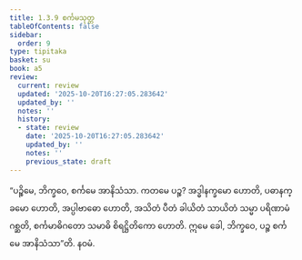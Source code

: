 ```yaml
---
title: 1.3.9 စင်္ကမသုတ္တ
tableOfContents: false
sidebar:
  order: 9
type: tipitaka
basket: su
book: a5
review:
  current: review
  updated: '2025-10-20T16:27:05.283642'
  updated_by: ''
  notes: ''
  history:
  - state: review
    date: '2025-10-20T16:27:05.283642'
    updated_by: ''
    notes: ''
    previous_state: draft
---
```



<DynamicBreadcrumb />


<ReviewStatus review={frontmatter.review} showDetails={true} />

<HypothesisAnnotation frontmatter={frontmatter} />

<Division number="29" book="a5" e="ch" v="16" p="24">

<Paragraph number="123" book="a5">
“ပဉ္စိမေ, ဘိက္ခဝေ, စင်္ကမေ အာနိသံသာ. ကတမေ ပဉ္စ? အဒ္ဓါနက္ခမော ဟောတိ, ပဓာနက္ခမော ဟောတိ, အပ္ပါဗာဓော ဟောတိ, အသိတံ ပီတံ ခါယိတံ သာယိတံ သမ္မာ ပရိဏာမံ ဂစ္ဆတိ, စင်္ကမာဓိဂတော သမာဓိ စိရဋ္ဌိတိကော ဟောတိ. ဣမေ ခေါ, ဘိက္ခဝေ, ပဉ္စ စင်္ကမေ အာနိသံသာ”တိ.

</Paragraph>
</Division>

<Paragraph number="124" type="center" book="a5">
နဝမံ.
</Paragraph>